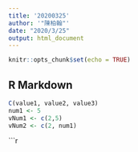 ```yaml
---
title: '20200325'
author: '"陳柏翰"'
date: "2020/3/25"
output: html_document
---
```


```r
knitr::opts_chunk$set(echo = TRUE)
```

## R Markdown

```r
C(value1, value2, value3)
num1 <- 5
vNum1 <- c(2,5)
vNum2 <- c(2, num1)
```

```r

